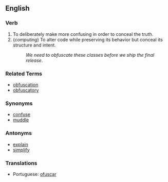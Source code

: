 ==English==

===Verb===

# To deliberately make more confusing in order to conceal the truth.
# (''computing'') To alter code while preserving its behavior but conceal its structure and intent.
#: ''We need to obfuscate these classes before we ship the final release.''

===Related Terms===
*[[obfuscation]]
*[[obfuscatory]]

===Synonyms===
*[[confuse]]
*[[muddle]]

===Antonyms===
*[[explain]]
*[[simplify]]

===Translations===
*Portuguese: [[ofuscar]]